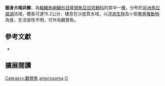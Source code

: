 {{Speciesbox
| name = 銀身大咽非鯽
| status = LC
| status_system = IUCN3.1
| image = 
| image_width = 260px
| image_caption = 
| genus = Otopharynx
| species = argyrosoma
| authority = {{le|查爾斯·塔特·里根|Charles Tate Regan|Regan}}, 1922
| synonyms = *''Haplochromis argyrosoma''<br /><small>Regan, 1922</small>
*''Cyrtocara argyrosoma''<br /><small>Regan, 1922</small>
}}
'''銀身大咽非鯽'''，為[[輻鰭魚綱|輻鰭魚綱]][[鱸形目|鱸形目]][[隆頭魚亞目|隆頭魚亞目]][[慈鯛科|慈鯛科]]的其中一[[種|種]]，分布於[[非洲|非洲]][[馬拉威湖|馬拉威湖]]流域，體長可達15.2公分，棲息在沙底質水域，以[[浮游生物|浮游生物]]及小型[[無脊椎動物|無脊椎動物]]為食，生活習性不明，可作為觀賞魚。

== 參考文獻 ==
*{{FishBase_species|genus=Otopharynx|species=argyrosoma|year=2013|month=4}}

== 擴展閱讀 ==
{{refbegin}}
{{wikispecies-inline|Otopharynx argyrosoma|銀身大咽非鯽}}
{{refend}}
{{Taxonbar|from=Q3317881}}

[[Category:觀賞魚|Category:觀賞魚]]
[[Category:大咽非鯽屬|argyrosoma]]
[[Category:1922年描述的魚類|O]]


{{鱸形目小作品}}